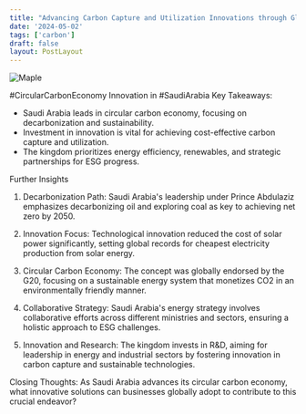 ```yaml
---
title: "Advancing Carbon Capture and Utilization Innovations through Global Partnerships"
date: '2024-05-02'
tags: ['carbon']
draft: false
layout: PostLayout
---
```


<div className="flex justify-center">
  <div className="my-1 w-full px-2 xl:my-1 xl:w-1/2 xl:px-2">
    <img src="https://img.youtube.com/vi/IEew_4Rtvfs/0.jpg" alt="Maple" className="mx-auto h-58 w-auto" />
  </div>
</div>

#CircularCarbonEconomy Innovation in #SaudiArabia
Key Takeaways:
- Saudi Arabia leads in circular carbon economy, focusing on decarbonization and sustainability.
- Investment in innovation is vital for achieving cost-effective carbon capture and utilization.
- The kingdom prioritizes energy efficiency, renewables, and strategic partnerships for ESG progress.

Further Insights
1. Decarbonization Path:
Saudi Arabia's leadership under Prince Abdulaziz emphasizes decarbonizing oil and exploring coal as key to achieving net zero by 2050.

2. Innovation Focus:
Technological innovation reduced the cost of solar power significantly, setting global records for cheapest electricity production from solar energy.

3. Circular Carbon Economy:
The concept was globally endorsed by the G20, focusing on a sustainable energy system that monetizes CO2 in an environmentally friendly manner.

4. Collaborative Strategy:
Saudi Arabia's energy strategy involves collaborative efforts across different ministries and sectors, ensuring a holistic approach to ESG challenges.

5. Innovation and Research:
The kingdom invests in R&D, aiming for leadership in energy and industrial sectors by fostering innovation in carbon capture and sustainable technologies.

Closing Thoughts:
As Saudi Arabia advances its circular carbon economy, what innovative solutions can businesses globally adopt to contribute to this crucial endeavor?
